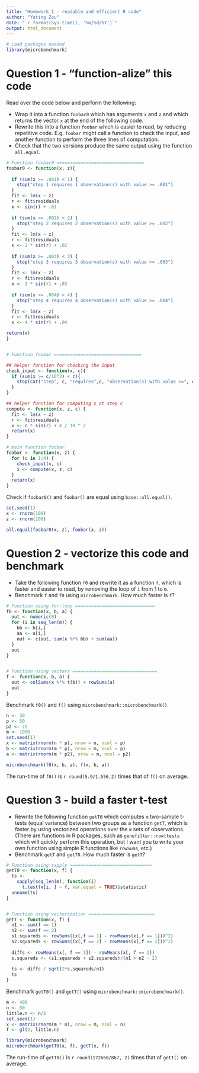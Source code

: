 ```yaml
---
title: "Homework 1 - readable and efficient R code"
author: "Yating Zou"
date: "`r format(Sys.time(), '%m/%d/%Y')`"
output: html_document
---
```


```r
# Load packages needed
library(microbenchmark)
```

# Question 1 - "function-alize" this code

Read over the code below and perform the following:

* Wrap it into a function `foobar0` which has arguments `x` and `z`
  and which returns the vector `x` at the end of the following code.
* Rewrite this into a function `foobar` which is easier to read, by
  reducing repetitive code. E.g. `foobar` might call a function to
  check the input, and another function to perform the three lines of
  computation. 
* Check that the two versions produce the same output using the
  function `all.equal`.

```r
# Function foobar0 =================================
foobar0 <- function(x, z){
  
  if (sum(x >= .001) < 1) {
    stop("step 1 requires 1 observation(s) with value >= .001")
  }
  fit <- lm(x ~ z)
  r <- fit$residuals
  x <- sin(r) + .01
  
  if (sum(x >= .002) < 2) {
    stop("step 2 requires 2 observation(s) with value >= .002")
  }
  fit <- lm(x ~ z)
  r <- fit$residuals
  x <- 2 * sin(r) + .02
  
  if (sum(x >= .003) < 3) {
    stop("step 3 requires 3 observation(s) with value >= .003")
  }
  fit <- lm(x ~ z)
  r <- fit$residuals
  x <- 3 * sin(r) + .03
  
  if (sum(x >= .004) < 4) {
    stop("step 4 requires 4 observation(s) with value >= .004")
  }
  fit <- lm(x ~ z)
  r <- fit$residuals
  x <- 4 * sin(r) + .04

return(x)
}


# Function foobar =================================

## helper function for checking the input
check_input <- function(x, c){
  if (sum(x >= c/10^3) < c){
    stop(cat("step", c, "requires",c, "observation(s) with value >=", c/10^3))
  }
}

## helper function for computing x at step c
compute <- function(x, z, c) {
  fit <- lm(x ~ z)
  r <- fit$residuals
  x <- c * sin(r) + c / 10 ^ 2
  return(x)
}

# main function foobar
foobar <- function(x, z) {
  for (c in 1:4) {
    check_input(x, c)
    x <- compute(x, z, c)
  }
  return(x)
}
```

Check if `foobar0()` and `foobar()` are equal using `base::all.equal()`.
```r
set.seed(1)
x <- rnorm(100)
z <- rnorm(100)

all.equal(foobar0(x, z), foobar(x, z))
```


# Question 2 - vectorize this code and benchmark

* Take the following function `f0` and rewrite it as a function `f`,
  which is faster and easier to read, by removing the loop of `i` from
  1 to `m`.
* Benchmark `f` and `f0` using `microbenchmark`. How much faster is `f`?

```r
# Function using for-loop ==============================
f0 <- function(x, b, a) {
  out <- numeric(0)
  for (i in seq_len(m)) {
    bb <- b[i,]
    aa <- a[i,]
    out <- c(out, sum(x %*% bb) + sum(aa))
  }
  out
}


# Function using vectors ================================
f <- function(x, b, a) {
  out <- colSums(x %*% t(b)) + rowSums(a)
  out
}
```

Benchmark `f0()` and `f()` using `microbenchmark::microbenchmark()`.

```r
n <- 30
p <- 50
p2 <- 25
m <- 1000
set.seed(1)
x <- matrix(rnorm(n * p), nrow = n, ncol = p)
b <- matrix(rnorm(m * p), nrow = m, ncol = p)
a <- matrix(rnorm(m * p2), nrow = m, ncol = p2)

microbenchmark(f0(x, b, a), f(x, b, a))
```

The run-time of `f0()` is `r round(5.9/1.556,2)` times that of `f()` on average.


# Question 3 - build a faster t-test

* Rewrite the following function `getT0` which computes `m`
  two-sample t-tests (equal variance) between two groups as a function
  `getT`, which is faster by using vectorized operations over the `m`
  sets of observations. (There are functions in R packages, such as
  `genefilter::rowttests` which will quickly perform this operation,
  but I want you to write your own function using simple R functions
  like `rowSums`, etc.)
* Benchmark `getT` and `getT0`. How much faster is `getT`?

```r
# Function using sapply ===============================
getT0 <- function(x, f) {
  ts <-
    sapply(seq_len(m), function(i)
      t.test(x[i, ] ~ f, var.equal = TRUE)$statistic)
  unname(ts)
}


# Function using vectorization =========================
getT <- function(x, f) {
  n1 <- sum(f == 1)
  n2 <- sum(f == 2)
  s1.squareds <- rowSums((x[,f == 1] - rowMeans(x[,f == 1]))^2)
  s2.squareds <- rowSums((x[,f == 2] - rowMeans(x[,f == 2]))^2)
  
  diffs <- rowMeans(x[, f == 1]) - rowMeans(x[, f == 2])
  s.squareds <- (s1.squareds + s2.squareds)/(n1 + n2 - 2)
  
  ts <- diffs / sqrt(2*s.squareds/n1)
  ts
}
```

Benchmark `getT0()` and `getT()` using `microbenchmark::microbenchmark()`.
```r
m <- 400
n <- 50
little.n <- n/2
set.seed(1)
x <- matrix(rnorm(m * n), nrow = m, ncol = n)
f <- gl(2, little.n)

library(microbenchmark)
microbenchmark(getT0(x, f), getT(x, f))
```

The run-time of `getT0()` is `r round(172660/867, 2)` times that of `getT()` on average.

